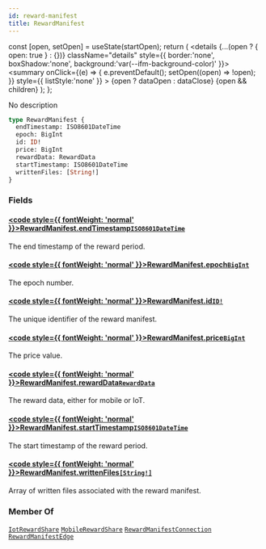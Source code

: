 ```yaml
---
id: reward-manifest
title: RewardManifest
---
```









  const [open, setOpen] = useState(startOpen);
  return (
    <details {...(open ? { open: true } : {})} className="details" style={{ border:'none', boxShadow:'none', background:'var(--ifm-background-color)' }}>
      <summary
        onClick={(e) => {
          e.preventDefault();
          setOpen((open) => !open);
        }}
        style={{ listStyle:'none' }}
      >
      {open ? dataOpen : dataClose}
      </summary>
      {open && children}
    </details>
  );
};








No description


```graphql
type RewardManifest {
  endTimestamp: ISO8601DateTime
  epoch: BigInt
  id: ID!
  price: BigInt
  rewardData: RewardData
  startTimestamp: ISO8601DateTime
  writtenFiles: [String!]
}
```




### Fields

#### [<code style={{ fontWeight: 'normal' }}>RewardManifest.<b>endTimestamp</b></code>](#)<Bullet />[`ISO8601DateTime`](/schema/types/scalars/iso8601-date-time.mdx) <Badge class="badge badge--secondary" text="scalar"/> 
The end timestamp of the reward period.


#### [<code style={{ fontWeight: 'normal' }}>RewardManifest.<b>epoch</b></code>](#)<Bullet />[`BigInt`](/schema/types/scalars/big-int.mdx) <Badge class="badge badge--secondary" text="scalar"/> 
The epoch number.


#### [<code style={{ fontWeight: 'normal' }}>RewardManifest.<b>id</b></code>](#)<Bullet />[`ID!`](/schema/types/scalars/id.mdx) <Badge class="badge badge--secondary" text="non-null"/> <Badge class="badge badge--secondary" text="scalar"/> 
The unique identifier of the reward manifest.


#### [<code style={{ fontWeight: 'normal' }}>RewardManifest.<b>price</b></code>](#)<Bullet />[`BigInt`](/schema/types/scalars/big-int.mdx) <Badge class="badge badge--secondary" text="scalar"/> 
The price value.


#### [<code style={{ fontWeight: 'normal' }}>RewardManifest.<b>rewardData</b></code>](#)<Bullet />[`RewardData`](/schema/types/unions/reward-data.mdx) <Badge class="badge badge--secondary" text="union"/> 
The reward data, either for mobile or IoT.


#### [<code style={{ fontWeight: 'normal' }}>RewardManifest.<b>startTimestamp</b></code>](#)<Bullet />[`ISO8601DateTime`](/schema/types/scalars/iso8601-date-time.mdx) <Badge class="badge badge--secondary" text="scalar"/> 
The start timestamp of the reward period.


#### [<code style={{ fontWeight: 'normal' }}>RewardManifest.<b>writtenFiles</b></code>](#)<Bullet />[`[String!]`](/schema/types/scalars/string.mdx) <Badge class="badge badge--secondary" text="list"/> <Badge class="badge badge--secondary" text="scalar"/> 
Array of written files associated with the reward manifest.






### Member Of

[`IotRewardShare`](/schema/types/objects/iot-reward-share.mdx)  <Badge class="badge badge--secondary" text="object"/><Bullet />[`MobileRewardShare`](/schema/types/objects/mobile-reward-share.mdx)  <Badge class="badge badge--secondary" text="object"/><Bullet />[`RewardManifestConnection`](/schema/types/objects/reward-manifest-connection.mdx)  <Badge class="badge badge--secondary" text="object"/><Bullet />[`RewardManifestEdge`](/schema/types/objects/reward-manifest-edge.mdx)  <Badge class="badge badge--secondary" text="object"/>

